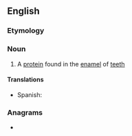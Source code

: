 ==English==

===Etymology===
{{confix|amelo|genin}}

===Noun===
{{wikipedia}}
{{en-noun|-|s}}

#{{biochemistry}} A [[protein]] found in the [[enamel]] of [[tooth|teeth]]

====Translations====
{{trans-top|protein}}
*Spanish: {{t-|es|amelogenina|f}}
{{trans-mid}}
{{trans-bottom}}

===Anagrams===
* {{alphagram|aeegilmnno}}